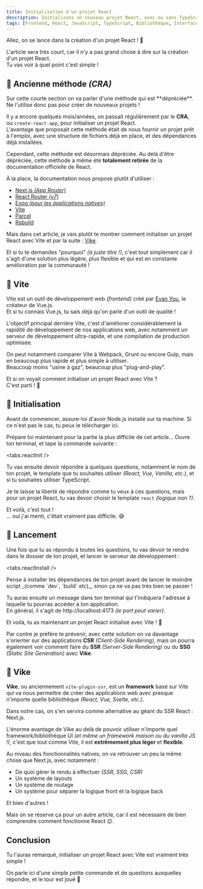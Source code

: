 ```yaml
---
title: Initialisation d'un projet React
description: Initialisons un nouveau projet React, avec ou sans TypeScript.
tags: [Frontend, React, JavaScript, TypeScript, Bibliothèque, Interface utilisateur (UI), Vite, Vike]
---
```



Allez, on se lance dans la création d'un projet React ! 🚀

L'article sera très court, car il n'y a pas grand chose à dire sur la création d'un projet React.  
Tu vas voir à quel point c'est simple !

## 👴 Ancienne méthode _(CRA)_


<Callout type="warning" title="Dépréciation de `create-react-app`">
  Sur cette courte section on va parler d'une méthode qui est **dépréciée**.
  Ne l'utilise donc pas pour créer de nouveaux projets !
</Callout>

Il y a encore quelques mois/années, on passait régulièrement par le **CRA**, ou `create-react-app`, pour initialiser un projet React.  
L'avantage que proposait cette méthode était de nous fournir un projet prêt à l'emploi, avec une structure de fichiers déjà en place, et des dépendances déjà installées.

Cependant, cette méthode est désormais dépréciée. Au delà d'être dépréciée, cette méthode a même été **totalement retirée** de la documentation officielle de React.

À la place, la documentation nous propose plutôt d'utiliser :

- [Next.js _(App Router)_](https://react.dev/learn/creating-a-react-app#nextjs-app-router)
- [React Router _(v7)_](https://react.dev/learn/creating-a-react-app#react-router-v7)
- [Expo _(pour les applications natives)_](https://react.dev/learn/creating-a-react-app#expo)
- [Vite](https://react.dev/learn/build-a-react-app-from-scratch#vite)
- [Parcel](https://react.dev/learn/build-a-react-app-from-scratch#parcel)
- [Rsbuild](https://react.dev/learn/build-a-react-app-from-scratch#rsbuild)

Mais dans cet article, je vais plutôt te montrer comment initialiser un projet React avec Vite et par la suite : [Vike](https://vike.dev/).

Et si tu te demandes "pourquoi" _(à juste titre !)_, c'est tout simplement car il s'agit d'une solution plus légère, plus flexible et qui est en constante amélioration par la communauté !

## 🏃 Vite

Vite est un outil de développement web _(frontend)_ créé par [Evan You](https://evanyou.me/), le créateur de Vue.js.  
Et si tu connais Vue.js, tu sais déjà qu'on parle d'un outil de qualité !

L'objectif principal derrière Vite, c'est d'améliorer considérablement la rapidité de développement de nos applications web, avec notamment un serveur de développement ultra-rapide, et une compilation de production optimisée.

On peut notamment comparer Vite à Webpack, Grunt ou encore Gulp, mais en beaucoup plus rapide et plus simple à utiliser.  
Beaucoup moins "usine à gaz", beaucoup plus "plug-and-play".

Et si on voyait comment initialiser un projet React avec Vite ?  
C'est parti ! 🚀

## 👷 Initialisation

Avant de commencer, assure-toi d'avoir Node.js installé sur ta machine.
Si ce n'est pas le cas, tu peux le télécharger ici.

Prépare toi maintenant pour la partie la plus difficile de cet article...
Ouvre ton terminal, et tape la commande suivante :

<tabs.reactInit />

Tu vas ensuite devoir répondre à quelques questions, notamment le nom de ton projet, le template que tu souhaites utiliser _(React, Vue, Vanilla, etc.)_, et si tu souhaites utiliser TypeScript.

Je te laisse la liberté de répondre comme tu veux à ces questions, mais pour un projet React, tu vas devoir choisir le template `react` _(logique non ?)_.

Et voilà, c'est tout !  
... oui j'ai menti, c'était vraiment pas difficile. 😅

## 🚀 Lancement

Une fois que tu as répondu à toutes les questions, tu vas devoir te rendre dans le dossier de ton projet, et lancer le serveur de développement :

<tabs.reactInstall />

<Callout type="warning" title="Installation des dépendances">
  Pense à installer les dépendances de ton projet avant de lancer le moindre script _(comme `dev`, `build` etc)_, sinon ça ne va pas très bien se passer !
</Callout>

Tu auras ensuite un message dans ton terminal qui t'indiquera l'adresse à laquelle tu pourras accéder à ton application.  
En général, il s'agit de http://localhost:4173 _(le port peut varier)_.

Et voilà, tu as maintenant un projet React initialisé avec Vite ! 🎉

Par contre je préfère te prévenir, avec cette solution on va davantage s'orienter sur des applications **CSR** _(Client-Side Rendering)_, mais on pourra également voir comment faire du **SSR** _(Server-Side Rendering)_ ou du **SSG** _(Static Site Generation)_ avec **Vike**.

## 💪 Vike

**Vike**, ou anciennement `vite-plugin-ssr`, est un **framework** basé sur Vite qui va nous permettre de créer des applications web avec presque n'importe quelle bibliothèque _(React, Vue, Svelte, etc.)_.

Dans notre cas, on s'en servira comme alternative au géant du SSR React : Next.js.

L'énorme avantage de Vike au delà de pouvoir utiliser n'importe quel framework/bibliothèque UI _(et même un framework maison ou du vanilla JS !)_, c'est que tout comme Vite, il est **extrêmement plus léger** et **flexible**.

Au niveau des fonctionnalités natives, on va retrouver un peu la même chose que Next.js, avec notamment :

- De quoi gérer le rendu à effectuer _(SSR, SSG, CSR)_
- Un système de layouts
- Un système de routage
- Un système pour séparer la logique front et la logique back

Et bien d'autres !

Mais on se réserve ça pour un autre article, car il est nécessaire de bien comprendre comment fonctionne React 😉.

## Conclusion

Tu l'auras remarqué, initialiser un projet React avec Vite est vraiment très simple !

On parle ici d'une simple petite commande et de questions auxquelles répondre, et le tour est joué 🚀
